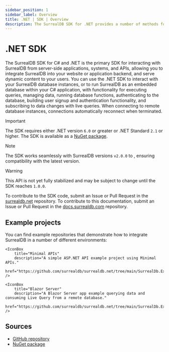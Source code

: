 ```yaml
---
sidebar_position: 1
sidebar_label: Overview
title: .NET | SDK | Overview
description: The SurrealDB SDK for .NET provides a number of methods for interacting with your SurrealDB database.
---
```



# .NET SDK

The SurrealDB SDK for C# and .NET is the primary SDK for interacting with SurrealDB from server-side applications, systems, and APIs, allowing you to integrate SurrealDB into your website or application backend, and serve dynamic content to your users. You can use the .NET SDK to interact with your SurrealDB database instances, or to run SurrealDB as an embedded database within your C# application, with functionality for executing queries, managing data, running database functions, authenticating to the database, building user signup and authentication functionality, and subscribing to data changes with live queries. When connecting to remote database instances, connections automatically reconnect when terminated.

> [!IMPORTANT]
> The SDK requires either .NET version `6.0` or greater or .NET Standard `2.1` or higher.
> The SDK is available as a [NuGet package](https://www.nuget.org/packages/SurrealDb.Net).

> [!NOTE]
> The SDK works seamlessly with SurrealDB versions `v2.0.0` to <Version />, ensuring compatibility with the latest version.

> [!WARNING]
> This API is not yet fully stabilized and may be subject to change until the SDK reaches `1.0.0`.

To contribute to the SDK code, submit an Issue or Pull Request in the [surrealdb.net](https://github.com/surrealdb/surrealdb.net) repository. To contribute to this documentation, submit an Issue or Pull Request in the [docs.surrealdb.com](https://github.com/surrealdb/docs.surrealdb.com) repository.

## Example projects

You can find example repositories that demonstrate how to integrate SurrealDB in a number of different environments:

<Boxes>
    <IconBox
        title="Console App"
        description="A simple Console app example using the .NET SDK for SurrealDB."
        href="https://github.com/surrealdb/surrealdb.net/tree/main/SurrealDb.Examples.Console"
    />

    <IconBox
        title="Minimal APIs"
        description="A simple ASP.NET API example project using Minimal APIs."
        href="https://github.com/surrealdb/surrealdb.net/tree/main/SurrealDb.Examples.MinimalApis"
    />

    <IconBox
        title="Blazor Server"
        description="A Blazor Server app example querying data and consuming Live Query from a remote database."
        href="https://github.com/surrealdb/surrealdb.net/tree/main/SurrealDb.Examples.Blazor.Server"
    />
</Boxes>

## Sources

- [GitHub repository](https://github.com/surrealdb/surrealdb.net)
- [NuGet package](https://nuget.org/packages/surrealdb.net)
